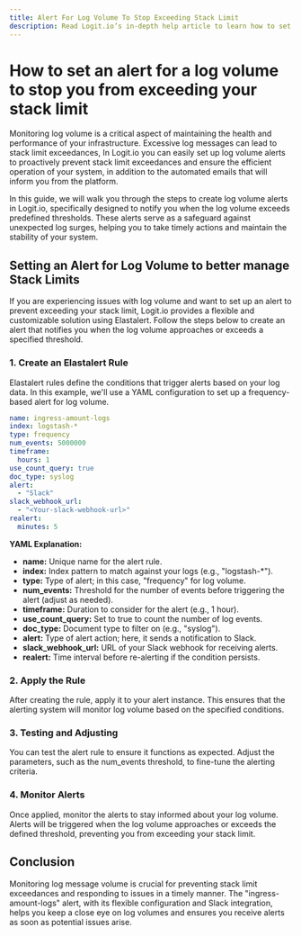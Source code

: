 ```yaml
---
title: Alert For Log Volume To Stop Exceeding Stack Limit
description: Read Logit.io’s in-depth help article to learn how to set up an alert for a log volume to stop you from exceeding your stack limit
---
```


# How to set an alert for a log volume to stop you from exceeding your stack limit

Monitoring log volume is a critical aspect of maintaining the health and 
performance of your infrastructure. Excessive log messages can lead to 
stack limit exceedances, In Logit.io you can easily set up log volume alerts 
to proactively prevent stack limit exceedances and ensure the efficient 
operation of your system, in addition to the automated emails that will 
inform you from the platform.

In this guide, we will walk you through the steps to create log volume 
alerts in Logit.io, specifically designed to notify you when the log 
volume exceeds predefined thresholds. These alerts serve as a safeguard 
against unexpected log surges, helping you to take timely actions and 
maintain the stability of your system.

## Setting an Alert for Log Volume to better manage Stack Limits

If you are experiencing issues with log volume and want to set up an 
alert to prevent exceeding your stack limit, Logit.io provides a 
flexible and customizable solution using Elastalert. Follow the 
steps below to create an alert that notifies you when the log volume 
approaches or exceeds a specified threshold.

### 1. Create an Elastalert Rule

Elastalert rules define the conditions that trigger alerts based on 
your log data. In this example, we'll use a YAML configuration 
to set up a frequency-based alert for log volume.

```yaml copy
name: ingress-amount-logs
index: logstash-*
type: frequency
num_events: 5000000
timeframe:
  hours: 1
use_count_query: true
doc_type: syslog
alert:
  - "Slack"
slack_webhook_url:
  - "<Your-slack-webhook-url>"
realert:
  minutes: 5
```

**YAML Explanation:**
- **name:** Unique name for the alert rule.
- **index:** Index pattern to match against your logs (e.g., "logstash-*").
- **type:** Type of alert; in this case, "frequency" for log volume.
- **num_events:** Threshold for the number of events before triggering the alert (adjust as needed).
- **timeframe:** Duration to consider for the alert (e.g., 1 hour).
- **use_count_query:** Set to true to count the number of log events.
- **doc_type:** Document type to filter on (e.g., "syslog").
- **alert:** Type of alert action; here, it sends a notification to Slack.
- **slack_webhook_url:** URL of your Slack webhook for receiving alerts.
- **realert:** Time interval before re-alerting if the condition persists.

### 2. Apply the Rule

After creating the rule, apply it to your alert instance. This ensures that 
the alerting system will monitor log volume based on the specified conditions.

### 3. Testing and Adjusting

You can test the alert rule to ensure it functions as expected. Adjust the 
parameters, such as the num_events threshold, to fine-tune the alerting criteria.

### 4. Monitor Alerts

Once applied, monitor the alerts to stay informed about your log volume. 
Alerts will be triggered when the log volume approaches or exceeds the 
defined threshold, preventing you from exceeding your stack limit.

## Conclusion

Monitoring log message volume is crucial for preventing stack limit 
exceedances and responding to issues in a timely manner. The "ingress-amount-logs" 
alert, with its flexible configuration and Slack integration, helps you keep 
a close eye on log volumes and ensures you receive alerts as soon as potential issues arise.